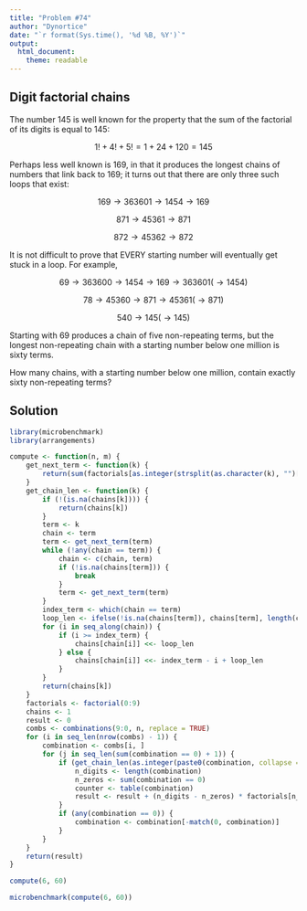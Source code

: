 ```yaml
---
title: "Problem #74"
author: "Dynortice"
date: "`r format(Sys.time(), '%d %B, %Y')`"
output:
  html_document:
    theme: readable
---
```


## Digit factorial chains

The number $145$ is well known for the property that the sum of the factorial of its digits is equal to $145$:

$$1! + 4! + 5! = 1 + 24 + 120 = 145$$

Perhaps less well known is $169$, in that it produces the longest chains of numbers that link back to $169$; it turns out that there are only three such loops that exist:

$$169 \to 363601 \to 1454 \to 169$$

$$871 \to 45361 \to 871$$

$$872 \to 45362 \to 872$$

It is not difficult to prove that EVERY starting number will eventually get stuck in a loop. For example,

$$69 \to 363600 \to 1454 \to 169 \to 363601 (\to 1454)$$

$$78 \to 45360 \to 871 \to 45361 (\to 871)$$

$$540 \to 145 (\to 145)$$

Starting with $69$ produces a chain of five non-repeating terms, but the longest non-repeating chain with a starting number below one million is sixty terms.

How many chains, with a starting number below one million, contain exactly sixty non-repeating terms?

## Solution
```r
library(microbenchmark)
library(arrangements)
```

```r
compute <- function(n, m) {
    get_next_term <- function(k) {
        return(sum(factorials[as.integer(strsplit(as.character(k), "")[[1]]) + 1]))
    }
    get_chain_len <- function(k) {
        if (!(is.na(chains[k]))) {
            return(chains[k])
        }
        term <- k
        chain <- term
        term <- get_next_term(term)
        while (!any(chain == term)) {
            chain <- c(chain, term)
            if (!is.na(chains[term])) {
                break
            }
            term <- get_next_term(term)
        }
        index_term <- which(chain == term)
        loop_len <- ifelse(!is.na(chains[term]), chains[term], length(chain) - index_term + 1)
        for (i in seq_along(chain)) {
            if (i >= index_term) {
                chains[chain[i]] <<- loop_len
            } else {
                chains[chain[i]] <<- index_term - i + loop_len
            }
        }
        return(chains[k])
    }
    factorials <- factorial(0:9)
    chains <- 1
    result <- 0
    combs <- combinations(9:0, n, replace = TRUE)
    for (i in seq_len(nrow(combs) - 1)) {
        combination <- combs[i, ]
        for (j in seq_len(sum(combination == 0) + 1)) {
            if (get_chain_len(as.integer(paste0(combination, collapse = ""))) == m) {
                n_digits <- length(combination)
                n_zeros <- sum(combination == 0)
                counter <- table(combination)
                result <- result + (n_digits - n_zeros) * factorials[n_digits] / prod(factorials[counter + 1])
            }
            if (any(combination == 0)) {
                combination <- combination[-match(0, combination)]
            }
        }
    }
    return(result)
}
```

```r
compute(6, 60)
```

```r
microbenchmark(compute(6, 60))
```